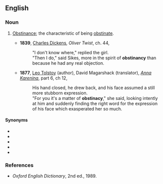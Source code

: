 ==English==

===Noun===
{{en-noun|obstinancies}}

# {{lb|en|rare}} [[obstinance|Obstinance]]; the characteristic of being [[obstinate]].
#* '''1839''', [[w:Charles_Dickens|Charles Dickens]], ''Oliver Twist'', ch. 44,
#*: "I don't know where," replied the girl.
#*: "Then I do," said Sikes, more in the spirit of '''obstinancy''' than because he had any real objection.
#* '''1877''', [[wikipedia:Leo_Tolstoy|Leo Tolstoy]] (author), David Magarshack (translator), ''[[wikipedia:Anna_Karenina|Anna Karenina]]'', part 6, ch 12,
#*: His hand closed, he drew back, and his face assumed a still more stubborn expression.
#*: "For you it's a matter of '''obstinacy'''," she said, looking intently at him and suddenly finding the right word for the expression of his face which exasperated her so much.

====Synonyms====
* {{l|en|obstinacy}}
* {{l|en|obstinance}}
* {{l|en|obstinancy}}
* {{l|en|obstinateness}}
* {{l|en|stubbornness}}

===References===
* ''Oxford English Dictionary'', 2nd ed., 1989.